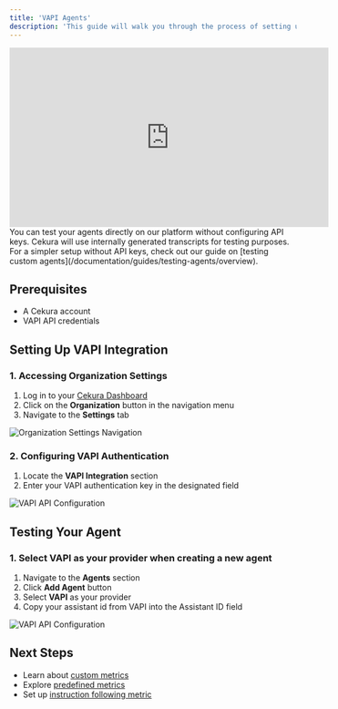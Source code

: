 ---
title: 'VAPI Agents'
description: 'This guide will walk you through the process of setting up and testing voice agents using VAPI integration in Cekura. When creating a new agent, you can select VAPI as your provider from the available options in the agent creation interface.'
---

<iframe
  width="560"
  height="315"
  src="https://www.tella.tv/video/testing-agents-built-on-vapi-apwk/embed"
  frameborder="0"
  allow="accelerometer; autoplay; clipboard-write; encrypted-media; gyroscope; picture-in-picture"
  allowfullscreen
></iframe>

<Note>
  You can test your agents directly on our platform without configuring API keys. Cekura will use internally generated transcripts for testing purposes. For a simpler setup without API keys, check out our guide on [testing custom agents](/documentation/guides/testing-agents/overview).
</Note>

## Prerequisites
- A Cekura account
- VAPI API credentials

## Setting Up VAPI Integration

### 1. Accessing Organization Settings
1. Log in to your [Cekura Dashboard](https://dashboard.cekura.ai)
2. Click on the **Organization** button in the navigation menu
3. Navigate to the **Settings** tab

<img src="/images/org-button-click.png" alt="Organization Settings Navigation" />

### 2. Configuring VAPI Authentication
1. Locate the **VAPI Integration** section
2. Enter your VAPI authentication key in the designated field

<img src="/images/vapi/1.png" alt="VAPI API Configuration" />

## Testing Your Agent

### 1. Select VAPI as your provider when creating a new agent

1. Navigate to the **Agents** section
2. Click **Add Agent** button
3. Select **VAPI** as your provider
4. Copy your assistant id from VAPI into the Assistant ID field

<img src="/images/create-agent.png" alt="VAPI API Configuration" />

## Next Steps
- Learn about [custom metrics](/documentation/key-concepts/metrics/custom-metrics)
- Explore [predefined metrics](/documentation/key-concepts/metrics/pre-defined-metrics)
- Set up [instruction following metric](/documentation/key-concepts/metrics/instruction-following-metric)